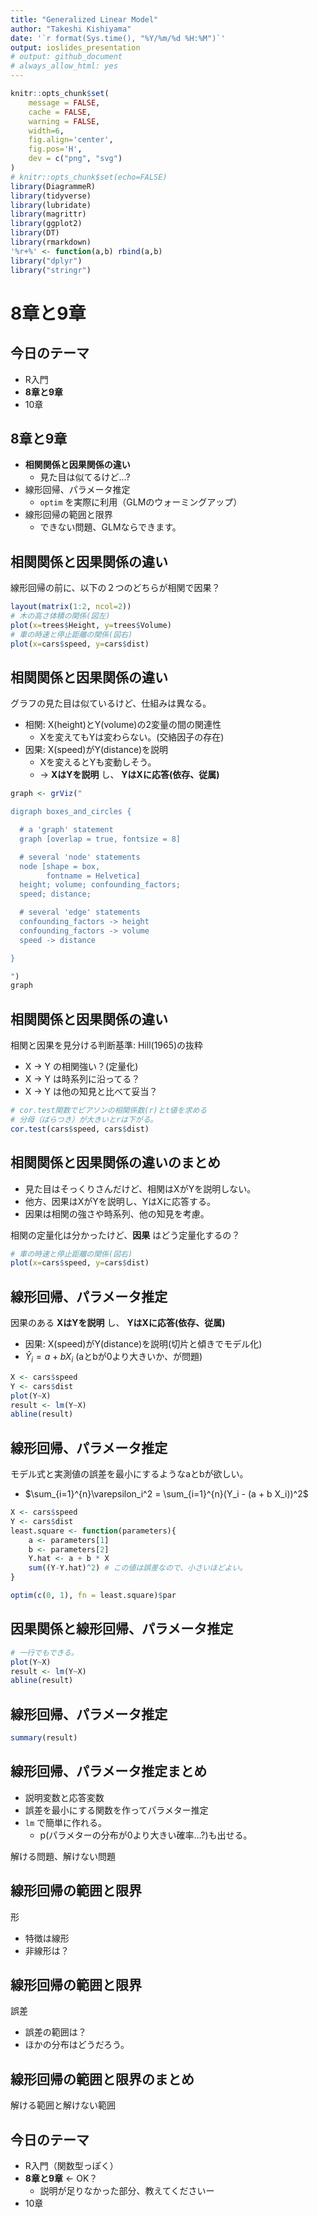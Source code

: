 ```yaml
---
title: "Generalized Linear Model"
author: "Takeshi Kishiyama"
date: '`r format(Sys.time(), "%Y/%m/%d %H:%M")`'
output: ioslides_presentation
# output: github_document
# always_allow_html: yes
---
```


```r
knitr::opts_chunk$set(
    message = FALSE,
    cache = FALSE,
    warning = FALSE,
    width=6,
    fig.align='center',
    fig.pos='H',
    dev = c("png", "svg")
)
# knitr::opts_chunk$set(echo=FALSE)
library(DiagrammeR)
library(tidyverse)
library(lubridate)
library(magrittr)
library(ggplot2)
library(DT)
library(rmarkdown)
'%r+%' <- function(a,b) rbind(a,b)
library("dplyr")
library("stringr")
```

# **8章と9章**

## 今日のテーマ

* R入門
* **8章と9章**
* 10章
    
## 8章と9章

* **相関関係と因果関係の違い**
    * 見た目は似てるけど...?
* 線形回帰、パラメータ推定
    * `optim` を実際に利用（GLMのウォーミングアップ）
* 線形回帰の範囲と限界
    * できない問題、GLMならできます。

## 相関関係と因果関係の違い

線形回帰の前に、以下の２つのどちらが相関で因果？

```r
layout(matrix(1:2, ncol=2)) 
# 木の高さ体積の関係(図左)
plot(x=trees$Height, y=trees$Volume)
# 車の時速と停止距離の関係(図右)
plot(x=cars$speed, y=cars$dist)
```

## 相関関係と因果関係の違い

グラフの見た目は似ているけど、仕組みは異なる。

* 相関: X(height)とY(volume)の2変量の間の関連性
    * Xを変えてもYは変わらない。(交絡因子の存在)
* 因果: X(speed)がY(distance)を説明
    * Xを変えるとYも変動しそう。
    * $\to$ **XはYを説明** し、 **YはXに応答(依存、従属)**

```r
graph <- grViz("

digraph boxes_and_circles {

  # a 'graph' statement
  graph [overlap = true, fontsize = 8]

  # several 'node' statements
  node [shape = box,
        fontname = Helvetica]
  height; volume; confounding_factors;
  speed; distance;

  # several 'edge' statements
  confounding_factors -> height
  confounding_factors -> volume
  speed -> distance

}

")
graph
```

## 相関関係と因果関係の違い {.smaller}

相関と因果を見分ける判断基準: Hill(1965)の抜粋

* X $\to$ Y の相関強い？(定量化)
* X $\to$ Y は時系列に沿ってる？
* X $\to$ Y は他の知見と比べて妥当？

```r
# cor.test関数でピアソンの相関係数(r)とt値を求める
# 分母（ばらつき）が大きいとrは下がる。
cor.test(cars$speed, cars$dist)
```

## 相関関係と因果関係の違いのまとめ

* 見た目はそっくりさんだけど、相関はXがYを説明しない。
* 他方、因果はXがYを説明し、YはXに応答する。
* 因果は相関の強さや時系列、他の知見を考慮。

相関の定量化は分かったけど、**因果** はどう定量化するの？

```r
# 車の時速と停止距離の関係(図右)
plot(x=cars$speed, y=cars$dist)
```

## 線形回帰、パラメータ推定

因果のある **XはYを説明** し、 **YはXに応答(依存、従属)**

* 因果: X(speed)がY(distance)を説明(切片と傾きでモデル化)
* $\hat{Y}_i = a + b X_i$ (aとbが0より大きいか、が問題)

```r
X <- cars$speed
Y <- cars$dist
plot(Y~X)
result <- lm(Y~X)
abline(result)
```

## 線形回帰、パラメータ推定

モデル式と実測値の誤差を最小にするようなaとbが欲しい。

* $\sum_{i=1}^{n}\varepsilon_i^2 = \sum_{i=1}^{n}(Y_i - (a + b X_i))^2$
    
```r
X <- cars$speed
Y <- cars$dist
least.square <- function(parameters){
    a <- parameters[1]
    b <- parameters[2]
    Y.hat <- a + b * X
    sum((Y-Y.hat)^2) # この値は誤差なので、小さいほどよい。
}

optim(c(0, 1), fn = least.square)$par
```

## 因果関係と線形回帰、パラメータ推定

```r
# 一行でもできる。
plot(Y~X)
result <- lm(Y~X)
abline(result)
```

## 線形回帰、パラメータ推定 {.smaller}

```r
summary(result)
```


## 線形回帰、パラメータ推定まとめ

* 説明変数と応答変数
* 誤差を最小にする関数を作ってパラメター推定
* `lm` で簡単に作れる。
    * p(パラメターの分布が0より大きい確率...?)も出せる。

解ける問題、解けない問題

## 線形回帰の範囲と限界

形

* 特徴は線形
* 非線形は？

## 線形回帰の範囲と限界

誤差

* 誤差の範囲は？
* ほかの分布はどうだろう。

## 線形回帰の範囲と限界のまとめ

解ける範囲と解けない範囲

## 今日のテーマ

* R入門（関数型っぽく）
* **8章と9章** $\gets$ OK？
    * 説明が足りなかった部分、教えてくださいー
* 10章
